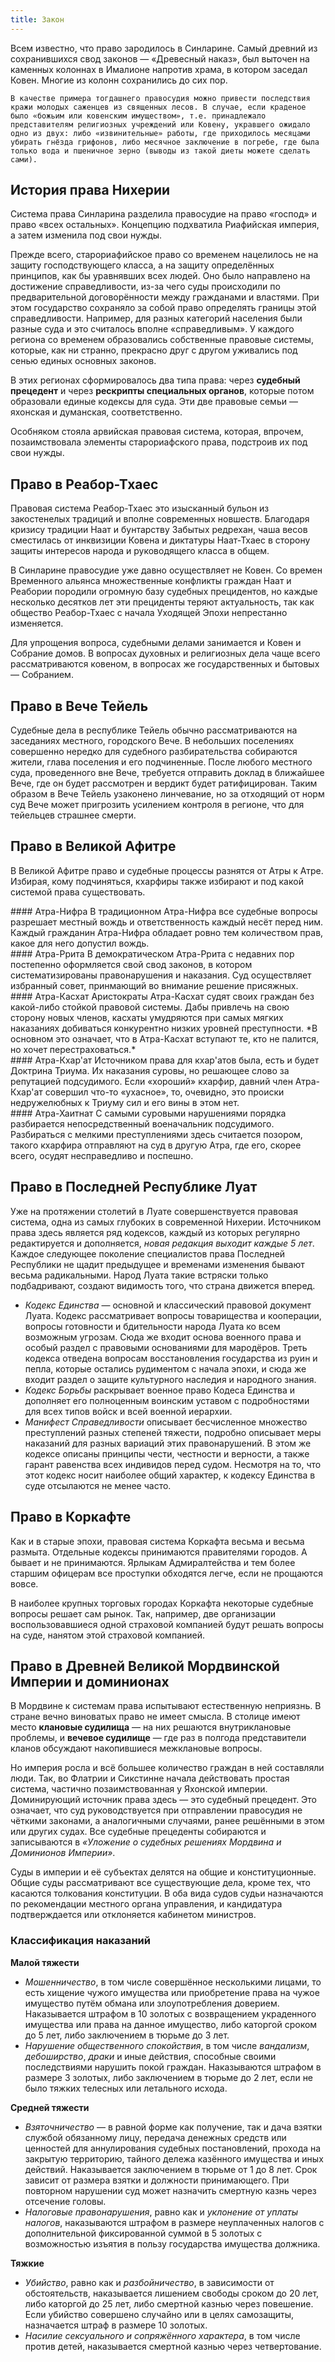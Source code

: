 ```yaml
---
title: Закон
---
```


<ButtonCover cover src="pic.jpg" title="Закон" authorHref="https://www.artstation.com/anto-finnstark" author="Anato Finnstark"/>
<BlockquoteBox>
    Всем известно, что право зародилось в Синларине. Самый древний из сохранившихся свод законов — «Древесный наказ», был выточен на каменных колоннах в Ималионе напротив храма, в котором заседал Ковен. Многие из колонн сохранились до сих пор.

    В качестве примера тогдашнего правосудия можно привести последствия кражи молодых саженцев из священных лесов. В случае, если краденое было «божьим или ковенским имуществом», т.е. принадлежало представителям религиозных учреждений или Ковену, укравшего ожидало одно из двух: либо «извинительные» работы, где приходилось месяцами убирать гнёзда грифонов, либо месячное заключение в погребе, где была только вода и пшеничное зерно (выводы из такой диеты можете сделать сами).
</BlockquoteBox>

## История права Нихерии
Система права Синларина разделила правосудие на право «господ» и право «всех остальных». Концепцию подхватила Риафийская империя, а затем изменила под свои нужды.

Прежде всего, старориафийское право со временем нацелилось не на защиту господствующего класса, а на защиту определённых принципов, как бы уравнявших всех людей. Оно было направлено на достижение справедливости, из-за чего суды происходили по предварительной договорённости между гражданами и властями. При этом государство сохраняло за собой право определять границы этой справедливости. Например, для разных категорий населения были разные суда и это считалось вполне «справедливым». У каждого региона со временем образовались собственные правовые системы, которые, как ни странно, прекрасно друг с другом уживались под сенью единых основных законов.

В этих регионах сформировалось два типа права: через **судебный прецедент** и через **рескрипты специальных органов**, которые потом образовали единые кодексы для суда. Эти две правовые семьи — яхонская и думанская, соответственно.

Особняком стояла арвийская правовая система, которая, впрочем, позаимствовала элементы старориафского права, подстроив их под свои нужды.

## Право в Реабор-Тхаес
Правовая система Реабор-Тхаес это изысканный бульон из закостенелых традиций и вполне современных новшеств. Благодаря кризису традиции Наат и бунтарству Забытых редрехан, чаша весов сместилась от инквизиции Ковена и диктатуры Наат-Тхаес в сторону защиты интересов народа и руководящего класса в общем. 

В Синларине правосудие уже давно осуществляет не Ковен. Со времен Временного альянса множественные конфликты граждан Наат и Реабории породили огромную базу судебных прецидентов, но каждые несколько десятков лет эти прециденты теряют актуальность, так как общество Реабор-Тхаес с начала Уходящей Эпохи непрестанно изменяется.

Для упрощения вопроса, судебными делами занимается и Ковен и Собрание домов. В вопросах духовных и религиозных дела чаще всего рассматриваются ковеном, в вопросах же государственных и бытовых — Собранием.

## Право в Вече Тейель
Судебные дела в республике Тейель обычно рассматриваются на заседаниях местного, городского Вече. В небольших поселениях совершенно нередко для судебного разбирательства собираются жители, глава поселения и его подчиненные. После любого местного суда, проведенного вне Вече, требуется отправить доклад в ближайшее Вече, где он будет рассмотрен и вердикт будет ратифицирован. Таким образом в Вече Тейель узаконено линчевание, но за отходящий от норм суд Вече может пригрозить усилением контроля в регионе, что для тейельцев страшнее смерти.

## Право в Великой Афитре
В Великой Афитре право и судебные процессы разнятся от Атры к Атре. Избирая, кому подчиняться, кхарфиры также избирают и под какой системой права существовать.
<Board columns={2} gap="10px">
<div>
    #### Атра-Нифра
    В традиционном Атра-Нифра все судебные вопросы разрешает местный вождь и ответственность каждый несёт перед ним. Каждый гражданин Атра-Нифра обладает ровно тем количеством прав, какое для него допустил вождь.
</div>
<div>
    #### Атра-Ррита
    В демократическом Атра-Ррита с недавних пор постепенно оформляется свой свод законов, в котором систематизированы правонарушения и наказания. Суд осуществляет избранный совет, принмающий во внимание решение присяжных.
</div>
<div>
    #### Атра-Касхат
    Аристократы Атра-Касхат судят своих граждан без какой-либо стойкой правовой системы. Дабы привлечь на свою сторону новых членов, касхаты умудряются при самых мягких наказаниях добиваться конкурентно низких уровней преступности. *В основном это означает, что в Атра-Касхат вступают те, кто не палится, но хочет перестраховаться.*
</div>
<div>
    #### Атра-Кхар'ат
    Источником права для кхар'атов была, есть и будет Доктрина Триума. Их наказания суровы, но решающее слово за репутацией подсудимого. Если «хороший» кхарфир, давний член Атра-Кхар'ат совершил что-то «ухасное», то, очевидно, это происки недружелюбных к Триуму сил и его вины в этом нет.
</div>
</Board>
<div>
    #### Атра-Хаитнат
    С самыми суровыми нарушениями порядка разбирается непосредственный военачальник подсудимого. Разбираться с мелкими преступлениями здесь считается позором, такого кхарфира отправляют на суд в другую Атра, где его, скорее всего, осудят несправедливо и поспешно.
</div>

## Право в Последней Республике Луат
Уже на протяжении столетий в Луате совершенствуется правовая система, одна из самых глубоких в современной Нихерии. Источником права здесь является ряд кодексов, каждый из которых регулярно редактируется и дополняется, *новая редакция выходит каждые 5 лет*. Каждое следующее поколение специалистов права Последней Республики не щадит предыдущее и временами изменения бывают весьма радикальными. Народ Луата такие встряски только подбадривают, создают видимость того, что страна движется вперед.

* *Кодекс Единства* — основной и классический правовой документ Луата. Кодекс рассматривает вопросы товарищества и кооперации, вопросы готовности и бдительности народа Луата ко всем возможным угрозам. Сюда же входит основа военного права и особый раздел с правовыми основаниями для мародёров. Треть кодекса отведена вопросам восстановления государства из руин и пепла, которые остались рудиментом с начала эпохи, и сюда же входит раздел о защите культурного наследия и народного знания.
* *Кодекс Борьбы* раскрывает военное право Кодеса Единства и дополняет его полноценным воинским уставом с подробностями для всех типов войск и всей военной иерархии.
* *Манифест Справедливости* описывает бесчисленное множество преступлений разных степеней тяжести, подробно описывает меры наказаний для разных вариаций этих правонарушений. В этом же кодексе описаны принципы чести, честности и верности, а также гарант равенства всех индивидов перед судом. Несмотря на то, что этот кодекс носит наиболее общий характер, к кодексу Единства в суде отсылаются не менее часто.

## Право в Коркафте
Как и в старые эпохи, правовая система Коркафта весьма и весьма размыта. Отдельные кодексы принимаются правителями городов. А бывает и не принимаются. Ярлыкам Адмиралтейства и тем более старшим офицерам все проступки обходятся легче, если не прощаются вовсе.

В наиболее крупных торговых городах Коркафта некоторые судебные вопросы решает сам рынок. Так, например, две организации воспользовавшиеся одной страховой компанией будут решать вопросы на суде, нанятом этой страховой компанией.

## Право в Древней Великой Мордвинской Империи и доминионах
В Мордвине к системам права испытывают естественную неприязнь. В стране вечно виноватых право не имеет смысла. В столице имеют место **клановые судилища** — на них решаются внутриклановые проблемы, и **вечевое судилище** — где раз в полгода представители кланов обсуждают накопившиеся межклановые вопросы.

Но империя росла и всё большее количество граждан в ней составляли люди. Так, во Флатрии и Сикстинне начала действовать простая система, частично позаимствованная у Яхонской империи. Доминирующий источник права здесь — это судебный прецедент. Это означает, что суд руководствуется при отправлении правосудия не чёткими законами, а аналогичными случаями, ранее решёнными в этом или других судах. Все судебные прецеденты собираются и записываются в *«Уложение о судебных решениях Мордвина и Доминионов Империи»*.

Суды в империи и её субъектах делятся на общие и конституционные. Общие суды рассматривают все существующие дела, кроме тех, что касаются толкования конституции. В оба вида судов судьи назначаются по рекомендации местного органа управления, и кандидатура подтверждается или отклоняется кабинетом министров. 

### Классификация наказаний
**Малой тяжести**
* *Мошенничество*, в том числе совершённое несколькими лицами, то есть хищение чужого имущества или приобретение права на чужое имущество путём обмана или злоупотребления доверием. Наказывается штрафом в 10 золотых с возвращением украденного имущества или права на данное имущество, либо каторгой сроком до 5 лет, либо заключением в тюрьме до 3 лет.
* *Нарушение общественного спокойствия*, в том числе *вандализм*, *дебоширство*, *драки* и иные действия, способные своими последствиями нарушить покой граждан. Наказываются штрафом в размере 3 золотых, либо заключением в тюрьме до 2 лет, если не было тяжких телесных или летального исхода.

**Средней тяжести**
* *Взяточничество* — в равной форме как получение, так и дача взятки службой обязанному лицу, передача денежных средств или ценностей для аннулирования судебных постановлений, прохода на закрытую территорию, тайного дележа казённого имущества и иных действий. Наказывается заключением в тюрьме от 1 до 8 лет. Срок зависит от размера взятки и должности принимающего. При повторном нарушении суд может назначить смертную казнь через отсечение головы.
* *Налоговые правонарушения*, равно как и *уклонение от уплаты налогов*, наказываются штрафом в размере неуплаченных налогов с дополнительной фиксированной суммой в 5 золотых с возможностью изъятия в пользу государства имущества должника.

**Тяжкие**
* *Убийство*, равно как и *разбойничество*, в зависимости от обстоятельств, наказывается лишением свободы сроком до 20 лет, либо каторгой до 25 лет, либо смертной казнью через повешение. Если убийство совершено случайно или в целях самозащиты, назначается штраф в размере 10 золотых.
* *Насилие сексуального и сопряжённого характера*, в том числе против детей, наказывается смертной казнью через четвертование.
